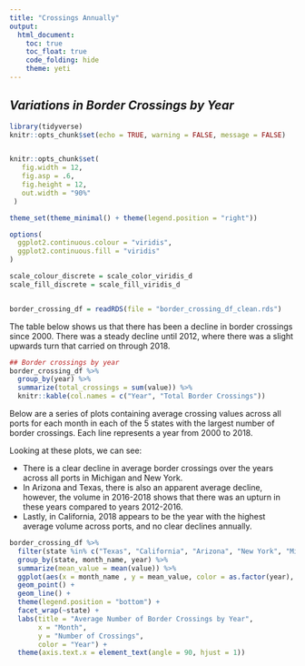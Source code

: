 ```yaml
---
title: "Crossings Annually"
output: 
  html_document:
    toc: true
    toc_float: true
    code_folding: hide
    theme: yeti
---
```


## *Variations in Border Crossings by Year*

```r
library(tidyverse)
knitr::opts_chunk$set(echo = TRUE, warning = FALSE, message = FALSE)


knitr::opts_chunk$set(
   fig.width = 12,
   fig.asp = .6,
   fig.height = 12,
   out.width = "90%"
 )

theme_set(theme_minimal() + theme(legend.position = "right"))

options(
  ggplot2.continuous.colour = "viridis",
  ggplot2.continuous.fill = "viridis"
)

scale_colour_discrete = scale_color_viridis_d
scale_fill_discrete = scale_fill_viridis_d


border_crossing_df = readRDS(file = "border_crossing_df_clean.rds")
```


The table below shows us that there has been a decline in border crossings since 2000. There was a steady decline until 2012, where there was a slight upwards turn that carried on through 2018. 

```r
## Border crossings by year
border_crossing_df %>% 
  group_by(year) %>% 
  summarize(total_crossings = sum(value)) %>% 
  knitr::kable(col.names = c("Year", "Total Border Crossings")) 

```

Below are a series of plots containing average crossing values across all ports for each month in each of the 5 states with the largest number of border crossings. Each line represents a year from 2000 to 2018. 

Looking at these plots, we can see: 

*   There is a  clear decline in average border crossings over the years across all ports in Michigan and New York. 
*   In Arizona and Texas, there is also an apparent average decline, however, the volume in 2016-2018 shows that there was an upturn in these years compared to years 2012-2016.
*   Lastly, in California, 2018 appears to be the year with the highest average volume across ports, and no clear declines annually. 

```r
border_crossing_df %>%
  filter(state %in% c("Texas", "California", "Arizona", "New York", "Michigan")) %>%
  group_by(state, month_name, year) %>%  
  summarize(mean_value = mean(value)) %>%
  ggplot(aes(x = month_name , y = mean_value, color = as.factor(year), group = year)) + 
  geom_point() + 
  geom_line() + 
  theme(legend.position = "bottom") + 
  facet_wrap(~state) +
  labs(title = "Average Number of Border Crossings by Year",
       x = "Month", 
       y = "Number of Crossings", 
       color = "Year") +
  theme(axis.text.x = element_text(angle = 90, hjust = 1))

```

 